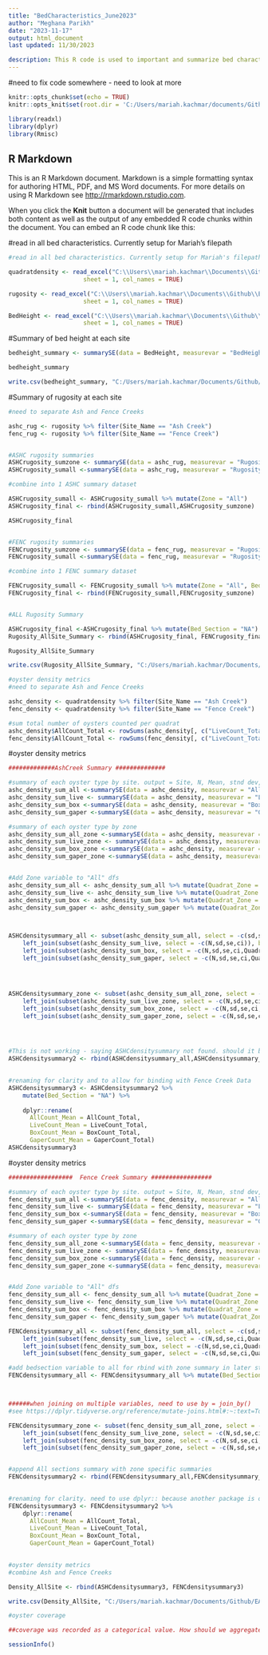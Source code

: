 ```yaml
---
title: "BedCharacteristics_June2023"
author: "Meghana Parikh"
date: "2023-11-17"
output: html_document
last updated: 11/30/2023

description: This R code is used to important and summarize bed characteristics (height, area, rugosity, density, and coverage) data from the LISS Oyster Health Project's June 2023 oyster population surveys at Ash Creek and Fence Creek intertidal sites in Connecticut. The data from this survey was initial input into an Access database (LISS_Database_FieldCollectionData_2023-07-18.accb). The data files input here are from that database. After July 2023 that database was discontinued. Code for Bed Characteristic data from later surveys is in a separate file....
---
```


#need to fix code somewhere - need to look at more

```r
knitr::opts_chunk$set(echo = TRUE)
knitr::opts_knit$set(root.dir = 'C:/Users/mariah.kachmar/documents/Github/EAD-ASEB_EPA_LISS_Disease_Surveillance/Field_Data_Biological')

library(readxl)
library(dplyr)
library(Rmisc)
```

## R Markdown

This is an R Markdown document. Markdown is a simple formatting syntax for authoring HTML, PDF, and MS Word documents. For more details on using R Markdown see <http://rmarkdown.rstudio.com>.

When you click the **Knit** button a document will be generated that includes both content as well as the output of any embedded R code chunks within the document. You can embed an R code chunk like this:

#read in all bed characteristics. Currently setup for Mariah's filepath
```r
#read in all bed characteristics. Currently setup for Mariah's filepath

quadratdensity <- read_excel("C:\\Users\\mariah.kachmar\\Documents\\Github\\EAD-ASEB_EPA_LISS_Disease_Surveillance\\Field_Data_Biological\\qry_2023-06_Survey_QuadratDensity.xlsx",
                     sheet = 1, col_names = TRUE) 

rugosity <- read_excel("C:\\Users\\mariah.kachmar\\Documents\\Github\\EAD-ASEB_EPA_LISS_Disease_Surveillance\\Field_Data_Biological\\qry_2023-06_Survey_Rugosity.xlsx",
                     sheet = 1, col_names = TRUE) 

BedHeight <- read_excel("C:\\Users\\mariah.kachmar\\Documents\\Github\\EAD-ASEB_EPA_LISS_Disease_Surveillance\\Field_Data_Biological\\qry_2023-06_Survey_BedHeight.xlsx",
                     sheet = 1, col_names = TRUE) 
```

#Summary of bed height at each site 
```r

bedheight_summary <- summarySE(data = BedHeight, measurevar = "BedHeight_cm", groupvars = c("Site_Name"))

bedheight_summary

write.csv(bedheight_summary, "C:/Users/mariah.kachmar/Documents/Github/EAD-ASEB_EPA_LISS_Disease_Surveillance/Field_Data_Biological/Output/BedHeight_AllSite.csv", row.names=FALSE)
```


#Summary of rugosity at each site
```r

#need to separate Ash and Fence Creeks

ashc_rug <- rugosity %>% filter(Site_Name == "Ash Creek")
fenc_rug <- rugosity %>% filter(Site_Name == "Fence Creek")


#ASHC rugosity summaries
ASHCrugosity_sumzone <- summarySE(data = ashc_rug, measurevar = "Rugosity", groupvars =c("Site_Name", "Zone"))
ASHCrugosity_sumall <-summarySE(data = ashc_rug, measurevar = "Rugosity", groupvars =c("Site_Name"))

#combine into 1 ASHC summary dataset 

ASHCrugosity_sumall <- ASHCrugosity_sumall %>% mutate(Zone = "All")
ASHCrugosity_final <- rbind(ASHCrugosity_sumall,ASHCrugosity_sumzone)

ASHCrugosity_final


#FENC rugosity summaries
FENCrugosity_sumzone <- summarySE(data = fenc_rug, measurevar = "Rugosity", groupvars =c("Site_Name", "Bed_Section", "Zone"))
FENCrugosity_sumall <-summarySE(data = fenc_rug, measurevar = "Rugosity", groupvars =c("Site_Name"))

#combine into 1 FENC summary dataset 

FENCrugosity_sumall <- FENCrugosity_sumall %>% mutate(Zone = "All", Bed_Section = "All")
FENCrugosity_final <- rbind(FENCrugosity_sumall,FENCrugosity_sumzone)


#ALL Rugosity Summary 

ASHCrugosity_final <-ASHCrugosity_final %>% mutate(Bed_Section = "NA")
Rugosity_AllSite_Summary <- rbind(ASHCrugosity_final, FENCrugosity_final)

Rugosity_AllSite_Summary

write.csv(Rugosity_AllSite_Summary, "C:/Users/mariah.kachmar/Documents/github/EAD-ASEB_EPA_LISS_Disease_Surveillance/Field_Data_Biological/Output/Rugosity_AllSite.csv", row.names=FALSE)

```


```r
#oyster density metrics
#need to separate Ash and Fence Creeks

ashc_density <- quadratdensity %>% filter(Site_Name == "Ash Creek")
fenc_density <- quadratdensity %>% filter(Site_Name == "Fence Creek")

#sum total number of oysters counted per quadrat
ashc_density$AllCount_Total <- rowSums(ashc_density[, c("LiveCount_Total", "BoxCount_Total", "GaperCount_Total")])
fenc_density$AllCount_Total <- rowSums(fenc_density[, c("LiveCount_Total", "BoxCount_Total", "GaperCount_Total")])
```

#oyster density metrics

```r
#############AshCreek Summary ##############

#summary of each oyster type by site. output = Site, N, Mean, stnd dev, stnd error, and confidence interval
ashc_density_sum_all <-summarySE(data = ashc_density, measurevar = "AllCount_Total",groupvars=c("Site_Name"))
ashc_density_sum_live <- summarySE(data = ashc_density, measurevar = "LiveCount_Total",groupvars=c("Site_Name"))
ashc_density_sum_box <-summarySE(data = ashc_density, measurevar = "BoxCount_Total",groupvars=c("Site_Name"))
ashc_density_sum_gaper <-summarySE(data = ashc_density, measurevar = "GaperCount_Total",groupvars=c("Site_Name"))

#summary of each oyster type by zone
ashc_density_sum_all_zone <-summarySE(data = ashc_density, measurevar = "AllCount_Total", groupvars=c("Site_Name", "Quadrat_Zone"))
ashc_density_sum_live_zone <- summarySE(data = ashc_density, measurevar = "LiveCount_Total", groupvars=c("Site_Name", "Quadrat_Zone"))
ashc_density_sum_box_zone <-summarySE(data = ashc_density, measurevar = "BoxCount_Total", groupvars=c("Site_Name", "Quadrat_Zone"))
ashc_density_sum_gaper_zone <-summarySE(data = ashc_density, measurevar = "GaperCount_Total", groupvars=c("Site_Name", "Quadrat_Zone"))


#Add Zone variable to "All" dfs 
ashc_density_sum_all <- ashc_density_sum_all %>% mutate(Quadrat_Zone = "All")
ashc_density_sum_live <- ashc_density_sum_live %>% mutate(Quadrat_Zone = "All")
ashc_density_sum_box <- ashc_density_sum_box %>% mutate(Quadrat_Zone = "All")
ashc_density_sum_gaper <- ashc_density_sum_gaper %>% mutate(Quadrat_Zone = "All")



ASHCdensitysummary_all <- subset(ashc_density_sum_all, select = -c(sd,se,ci, Quadrat_Zone)) %>%
    left_join(subset(ashc_density_sum_live, select = -c(N,sd,se,ci)), by = "Site_Name", "Quadrat_Zone") %>%
    left_join(subset(ashc_density_sum_box, select = -c(N,sd,se,ci,Quadrat_Zone)), by = "Site_Name", "Quadrat_Zone") %>%
    left_join(subset(ashc_density_sum_gaper, select = -c(N,sd,se,ci,Quadrat_Zone)), by = "Site_Name", "Quadrat_Zone") 




ASHCdensitysummary_zone <- subset(ashc_density_sum_all_zone, select = -c(sd,se,ci)) %>%
    left_join(subset(ashc_density_sum_live_zone, select = -c(N,sd,se,ci,Site_Name)), by =  "Quadrat_Zone") %>%
    left_join(subset(ashc_density_sum_box_zone, select = -c(N,sd,se,ci,Site_Name)), by = "Quadrat_Zone") %>%
    left_join(subset(ashc_density_sum_gaper_zone, select = -c(N,sd,se,ci,Site_Name)), by =  "Quadrat_Zone") 




#This is not working - saying ASHCdensitysummary not found. should it be _all?
ASHCdensitysummary2 <- rbind(ASHCdensitysummary_all,ASHCdensitysummary_zone)
  

#renaming for clarity and to allow for binding with Fence Creek Data 
ASHCdensitysummary3 <- ASHCdensitysummary2 %>%
    mutate(Bed_Section = "NA") %>%
  
    dplyr::rename(
      AllCount_Mean = AllCount_Total,
      LiveCount_Mean = LiveCount_Total,
      BoxCount_Mean = BoxCount_Total, 
      GaperCount_Mean = GaperCount_Total) 
ASHCdensitysummary3

```
#oyster density metrics
```r

##################  Fence Creek Summary #################

#summary of each oyster type by site. output = Site, N, Mean, stnd dev, stnd error, and confidence interval
fenc_density_sum_all <-summarySE(data = fenc_density, measurevar = "AllCount_Total",groupvars=c("Site_Name"))
fenc_density_sum_live <- summarySE(data = fenc_density, measurevar = "LiveCount_Total",groupvars=c("Site_Name"))
fenc_density_sum_box <-summarySE(data = fenc_density, measurevar = "BoxCount_Total",groupvars=c("Site_Name"))
fenc_density_sum_gaper <-summarySE(data = fenc_density, measurevar = "GaperCount_Total",groupvars=c("Site_Name"))

#summary of each oyster type by zone
fenc_density_sum_all_zone <-summarySE(data = fenc_density, measurevar = "AllCount_Total", groupvars=c("Site_Name", "Bed_Section", "Quadrat_Zone"))
fenc_density_sum_live_zone <- summarySE(data = fenc_density, measurevar = "LiveCount_Total", groupvars=c("Site_Name", "Bed_Section", "Quadrat_Zone"))
fenc_density_sum_box_zone <-summarySE(data = fenc_density, measurevar = "BoxCount_Total", groupvars=c("Site_Name", "Bed_Section", "Quadrat_Zone"))
fenc_density_sum_gaper_zone <-summarySE(data = fenc_density, measurevar = "GaperCount_Total", groupvars=c("Site_Name", "Bed_Section", "Quadrat_Zone"))


#Add Zone variable to "All" dfs 
fenc_density_sum_all <- fenc_density_sum_all %>% mutate(Quadrat_Zone = "All")
fenc_density_sum_live <- fenc_density_sum_live %>% mutate(Quadrat_Zone = "All")
fenc_density_sum_box <- fenc_density_sum_box %>% mutate(Quadrat_Zone = "All")
fenc_density_sum_gaper <- fenc_density_sum_gaper %>% mutate(Quadrat_Zone = "All")

FENCdensitysummary_all <- subset(fenc_density_sum_all, select = -c(sd,se,ci)) %>%
    left_join(subset(fenc_density_sum_live, select = -c(N,sd,se,ci,Quadrat_Zone)), by = "Site_Name") %>%
    left_join(subset(fenc_density_sum_box, select = -c(N,sd,se,ci,Quadrat_Zone)), by = "Site_Name") %>%
    left_join(subset(fenc_density_sum_gaper, select = -c(N,sd,se,ci,Quadrat_Zone)), by = "Site_Name") 

#add bedsection variable to all for rbind with zone summary in later step 
FENCdensitysummary_all <- FENCdensitysummary_all %>% mutate(Bed_Section = "All")



######when joining on multiple variables, need to use by = join_by() 
#see https://dplyr.tidyverse.org/reference/mutate-joins.html#:~:text=To%20join%20by%20multiple%20variables,join_by(a%2C%20c)%20. for additional documentation. 

FENCdensitysummary_zone <- subset(fenc_density_sum_all_zone, select = -c(sd,se,ci)) %>%
    left_join(subset(fenc_density_sum_live_zone, select = -c(N,sd,se,ci,Site_Name)), by = join_by("Bed_Section", "Quadrat_Zone")) %>%
    left_join(subset(fenc_density_sum_box_zone, select = -c(N,sd,se,ci,Site_Name)), join_by("Bed_Section", "Quadrat_Zone")) %>%
    left_join(subset(fenc_density_sum_gaper_zone, select = -c(N,sd,se,ci,Site_Name)), by =  join_by("Bed_Section", "Quadrat_Zone")) 


#append All sections summary with zone specific summaries 
FENCdensitysummary2 <- rbind(FENCdensitysummary_all,FENCdensitysummary_zone)
  

#renaming for clarity. need to use dplyr:: because another package is overriding the function
FENCdensitysummary3 <- FENCdensitysummary2 %>%
    dplyr::rename(
      AllCount_Mean = AllCount_Total,
      LiveCount_Mean = LiveCount_Total,
      BoxCount_Mean = BoxCount_Total, 
      GaperCount_Mean = GaperCount_Total) 
  
```

```r
#oyster density metrics
#combine Ash and Fence Creeks 

Density_AllSite <- rbind(ASHCdensitysummary3, FENCdensitysummary3)

write.csv(Density_AllSite, "C:/Users/mariah.kachmar/Documents/Github/EAD-ASEB_EPA_LISS_Disease_Surveillance/Field_Data_Biological/Output/Density_AllSite.csv", row.names=FALSE)
```

```r
#oyster coverage 

##coverage was recorded as a categorical value. How should we aggregate coverage data? 
```

```r
sessionInfo()
```

